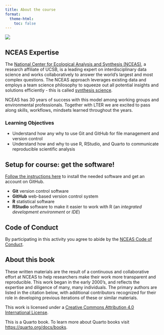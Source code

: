 ```yaml
---
title: About the course
format:
  theme-html:
    toc: false
---
```


::: column-margin
![](images/lter.jpg)
:::


## NCEAS Expertise

The [National Center for Ecological Analysis and Synthesis (NCEAS)](https://www.nceas.ucsb.edu/), a research affiliate of UCSB, is a leading expert on interdisciplinary data science and works collaboratively to answer the world's largest and most complex questions. The NCEAS approach leverages existing data and employs a team science philosophy to squeeze out all potential insights and solutions efficiently - this is called [synthesis science](https://www.nceas.ucsb.edu/our-approach).

NCEAS has 30 years of success with this model among working groups and environmental professionals. Together with LTER we are excited to pass along skills, workflows, mindsets learned throughout the years.


:::{.callout-tip}
### Learning Objectives
- Understand how any why to use Git and GitHub for file management and version control
- Understand how and why to use R, RStudio, and Quarto to communicate reproducible scientific analysis
:::

## Setup for course: get the software!

[Follow the instructions here](https://docs.google.com/document/d/17zfnxxpscKeH4WATWhYP4v--aFZwk-xJvZV7vQmrg2Y/edit?tab=t.0#heading=h.611fw7rg8qj9) to install the needed software and get an account on GitHub.

* **Git** version control software
* **GitHub** web-based version control system
* **R** statistical software
* **RStudio** software to make it easier to work with R (an _integrated development environment_ or _IDE_)


## Code of Conduct

By participating in this activity you agree to abide by the [NCEAS Code of Conduct](https://www.nceas.ucsb.edu/sites/default/files/2021-11/NCEAS_Code-of-Conduct_Nov2021_0.pdf).

## About this book

These written materials are the result of a continuous and collaborative effort at NCEAS to help researchers make their work more transparent and reproducible. This work began in the early 2000's, and reflects the expertise and diligence of many, many individuals. The primary authors are listed in the citation below, with additional contributors recognized for their role in developing previous iterations of these or similar materials.

This work is licensed under a [Creative Commons Attribution 4.0 International License](http://creativecommons.org/licenses/by/4.0/).

This is a Quarto book. To learn more about Quarto books visit <https://quarto.org/docs/books>.




 
